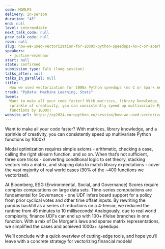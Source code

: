 ```yaml
---
code: MGMLPS
delivery: in-person
duration: "45"
end: null
level: intermediate
next_talk_code: null
prev_talk_code: null
room: null
slug: how-we-used-vectorization-for-1000x-python-speedups-no-c-or-spark-needed
speakers:
  - justine-wezenaar
start: null
state: confirmed
submission_type: Talk (long session)
talks_after: null
talks_in_parallel: null
title:
  How we used vectorization for 1000x Python speedups (no C or Spark needed!)
track: "PyData: Machine Learning, Stats"
tweet:
  Want to make all your code faster? With matrices, library knowledge, and a
  sprinkle of creativity, you can consistently speed up multivariate Python
  functions by 1000x!
website_url: https://ep2024.europython.eu/session/how-we-used-vectorization-for-1000x-python-speedups-no-c-or-spark-needed
---
```


Want to make all your code faster? With matrices, library knowledge, and a
sprinkle of creativity, you can consistently speed up multivariate Python
functions by 1000x!

Modal optimization requires simple axioms - arithmetic, checking a case, calling
the right sklearn function, and so on. When that’s not sufficient, three core
tricks - converting conditional logic to set theory, stacking vectors into a
matrix, and shaping data to match library expectations - cover the vast majority
of real world cases (90% of the ~400 functions we vectorized).

At Bloomberg, ESG (Environmental, Social, and Governance) Scores require complex
computations on large data sets. Time-series computations are fundamental for
Governance - one UDF infers board support for a policy from prior cyclical votes
and other time offset inputs. By rewriting the pandas backfill as a series of
reductions on a 4-tensor, we reduced the runtime from 45 minutes to 10
milliseconds! Analogously, due to real world complexity, finance UDFs can end up
with 100+ if/else branches in one function. With a mix of De Morgan’s laws and
sparse matrix representations, we simplified the cases and achieved 1000x+
speedups.

We’ll conclude with a quick overview of cutting-edge tools, and hope you’ll
leave with a concrete strategy for vectorizing financial models!
